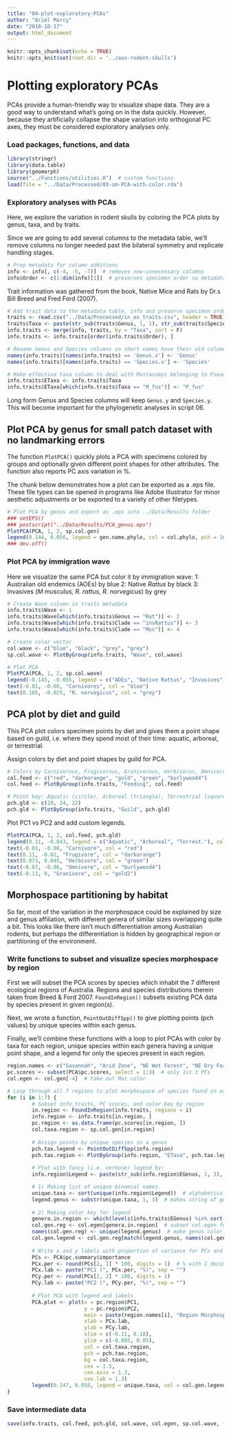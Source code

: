 ```yaml
---
title: "04-plot-exploratory-PCAs"
author: "Ariel Marcy"
date: "2018-10-17"
output: html_document
---
```


```r
knitr::opts_chunk$set(echo = TRUE)
knitr::opts_knit$set(root.dir = '../aus-rodent-skulls')
```

# Plotting exploratory PCAs
PCAs provide a human-friendly way to visualize shape data. They are a good way to understand what's going on in the data quickly. However, because they artificially collapse the shape variation into orthogonal PC axes, they must be considered exploratory analyses only.

### Load packages, functions, and data
```r
library(stringr)
library(data.table)
library(geomorph)
source("../Functions/utilities.R")  # custom functions
load(file = "../Data/Processed/03-sm-PCA-with-color.rda")
```

### Exploratory analyses with PCAs
Here, we explore the variation in rodent skulls by coloring the PCA plots by genus, taxa, and by traits.

Since we are going to add several columns to the metadata table, we'll remove columns no longer needed past the bilateral symmetry and replicate handling stages. 
```r
# Prep metadata for column additions
info <- info[, c(-4, -5, -7)]  # removes now-unnecessary columns
info$Order <- c(1:dim(info)[1])  # preserves specimen order so metadata matches shape data
```

Trait information was gathered from the book, Native Mice and Rats by Dr.s Bill Breed and Fred Ford (2007). 
```r
# Add trait data to the metadata table, info and preserve specimen order
traits <- read.csv("../Data/Processed/in_ex_traits.csv", header = TRUE)
traits$Taxa <- paste(str_sub(traits$Genus, 1, 1), str_sub(traits$Species, 1, 3), sep = "_")  # make matching Taxa column
info.traits <- merge(info, traits, by = "Taxa", sort = F)
info.traits <- info.traits[order(info.traits$Order), ] 

# Rename Genus and Species columns so short names have their old column name
names(info.traits)[names(info.traits) == 'Genus.x'] <- 'Genus'
names(info.traits)[names(info.traits) == 'Species.x'] <- 'Species'

# Make effective taxa column to deal with Mastacomys belonging to Pseudomys
info.traits$ETaxa <- info.traits$Taxa
info.traits$ETaxa[which(info.traits$Taxa == "M_fus")] <- "P_fus"
```
Long form Genus and Species columns will keep `Genus.y` and `Species.y`. This will become important for the phylogenetic analyses in script 06.

## Plot PCA by genus for small patch dataset with no landmarking errors
The function `PlotPCA()` quickly plots a PCA with specimens colored by groups and optionally given different point shapes for other attributes. The function also reports PC axis variation in %. 

The chunk below demonstrates how a plot can be exported as a .eps file. These file types can be opened in programs like Adobe Illustrator for minor aesthetic adjustments or be exported to a variety of other filetypes.
```r
# Plot PCA by genus and export as .eps into ../Data/Results folder
### setEPS()
### postscript("../Data/Results/PCA_genus.eps")
PlotPCA(PCA, 1, 2, sp.col.gen)
legend(0.144, 0.056, legend = gen.name.phylo, col = col.phylo, pch = 16, cex = 0.78)
### dev.off()
```

### Plot PCA by immigration wave
Here we visualize the same PCA but color it by immigration wave:
1: Australian old endemics (AOEs) by blue
2: Native _Rattus_ by black
3: Invasives (*M musculus, R. rattus, R. norvegicus*) by grey

```r
# Create Wave column in traits metadata
info.traits$Wave <- 1  
info.traits$Wave[which(info.traits$Genus == "Rat")] <- 2
info.traits$Wave[which(info.traits$Clade == "invRattus")] <- 3
info.traits$Wave[which(info.traits$Clade == "Mus")] <- 4

# Create color vector
col.wave <- c("blue", "black", "grey", "grey")
sp.col.wave <- PlotByGroup(info.traits, "Wave", col.wave)

# Plot PCA
PlotPCA(PCA, 1, 2, sp.col.wave)
legend(-0.145, -0.055, legend = c("AOEs", "Native Rattus", "Invasives"), col = c("blue", "black", "grey"), pch = 16, cex = 0.78)
text(-0.01, -0.08, "Carnivores", col = "blue")
text(0.105, -0.025, "R. norvegicus", col = "grey")
```

## PCA plot by diet and guild
This PCA plot colors specimen points by diet and gives them a point shape based on guild, i.e. where they spend most of their time: aquatic, arboreal, or terrestrial.

Assign colors by diet and point shapes by guild for PCA.
```r
# Colors by Carnivorous, Frugivorous, Granivorous, Herbivorus, Omnivorous
col.feed <- c("red", "darkorange", "gold", "green", "burlywood4")
col.feed <- PlotByGroup(info.traits, "Feeding", col.feed)

# Point key: Aquatic (circle), Arboreal (triangle), Terrestrial (square)
pch.gld <- c(19, 24, 22)
pch.gld <- PlotByGroup(info.traits, "Guild", pch.gld)
```

Plot PC1 vs PC2 and add custom legends.
```r
PlotPCA(PCA, 1, 2, col.feed, pch.gld)
legend(0.11, -0.043, legend = c("Aquatic", "Arboreal", "Terrest."), col = "black", border = NULL, pch = c(21, 24, 22))
text(-0.01, -0.08, "Carnivore", col = "red")
text(0.11, -0.02, "Frugivore", col = "darkorange")
text(0.073, 0.045, "Herbivore", col = "green")
text(-0.07, -0.06, "Omnivore", col = "burlywood4")
text(-0.11, 0, "Granivore", col = "gold2")
```

## Morphospace partitioning by habitat
So far, most of the variation in the morphospace could be explained by size and genus affiliation, with different genera of similar sizes overlapping quite a bit. This looks like there isn't much differentiation among Australian rodents, but perhaps the differentiation is hidden by geographical region or partitioning of the environment. 

### Write functions to subset and visualize species morphospace by region
First we will subset the PCA scores by species which inhabit the 7 different ecological regions of Australia. Regions and species distributions therein taken from Breed & Ford 2007. `FoundInRegion()` subsets existing PCA data by species present in given region(s).

Next, we wrote a function, `PointOutDiffSpp()` to give plotting points (pch values) by unique species within each genus.

Finally, we'll combine these functions with a loop to plot PCAs with color by taxa for each region, unique species within each genera having a unique point shape, and a legend for only the species present in each region. 
```r
region.names <- c("Savannah", "Arid Zone", "NE Wet Forest", "NE Dry Forest", "Pilbara", "South West", "South East")
pc.scores <- subset(PCA$pc.scores, select = 1:3)  # only 1st 3 PCs
col.egen <- col.gen[-4]  # take out Mas color

# Loop through all 7 regions to plot morphospace of species found in each
for (i in 1:7) {
        # Subset info.traits, PC scores, and color key by region
        in.region <- FoundInRegion(info.traits, regions = i)
        info.region <- info.traits[in.region, ]
        pc.region <- as.data.frame(pc.scores[in.region, ])
        col.taxa.region <- sp.col.gen[in.region]
        
        # Assign points by unique species in a genus
        pch.tax.legend <- PointOutDiffSpp(info.region)
        pch.tax.region <- PlotByGroup(info.region, "ETaxa", pch.tax.legend)
        
        # Plot with fancy (i.e. verbose) legend by:
        info.region$Legend <- paste(str_sub(info.region$EGenus, 1, 3), str_sub(info.region$Species, 1, 3))  # Mus musculus -> "Mus mus"

        # 1) Making list of unique binomial names
        unique.taxa <- sort(unique(info.region$Legend))  # alphabetical order
        legend.genus <- substr(unique.taxa, 1, 3)  # makes string of genera names with repeats when there are unique species in a genus
        
        # 2) Making color key for legend
        genera.in.region <- which(levels(info.traits$EGenus) %in% sort(unique(info.region$EGenus)))
        col.gen.reg <- col.egen[genera.in.region]  # subset col.egen for region
        names(col.gen.reg) <- unique(legend.genus)  # make genus color key with names of unique genera
        col.gen.legend <- col.gen.reg[match(legend.genus, names(col.gen.reg))]
        
        # Write x and y labels with proportion of variance for PCx and PCy
        PCs <- PCA$pc.summary$importance
        PCx.per <- round(PCs[2, 1] * 100, digits = 1)  # % with 1 decimal
        PCx.lab <- paste("PC1 (", PCx.per, "%)", sep = "")
        PCy.per <- round(PCs[2, 2] * 100, digits = 1)
        PCy.lab <- paste("PC2 (", PCy.per, "%)", sep = "")
        
        # Plot PCA with legend and labels
        PCA.plot <- plot(x = pc.region$PC1,
                         y = pc.region$PC2,
                         main = paste(region.names[i], "Region Morphospace" ),
                         xlab = PCx.lab,
                         ylab = PCy.lab,
                         xlim = c(-0.11, 0.18),
                         ylim = c(-0.095, 0.05),
                         col = col.taxa.region, 
                         pch = pch.tax.region, 
                         bg = col.taxa.region,
                         cex = 1.5,
                         cex.axis = 1.3, 
                         cex.lab = 1.3)
        legend(0.147, 0.058, legend = unique.taxa, col = col.gen.legend, border = NULL, pch = pch.tax.legend, pt.bg = col.gen.legend, cex = 0.64)
}
```

### Save intermediate data
```r
save(info.traits, col.feed, pch.gld, col.wave, col.egen, sp.col.wave, file = "../Data/Processed/04-sm-data-with-traits.rda")
```